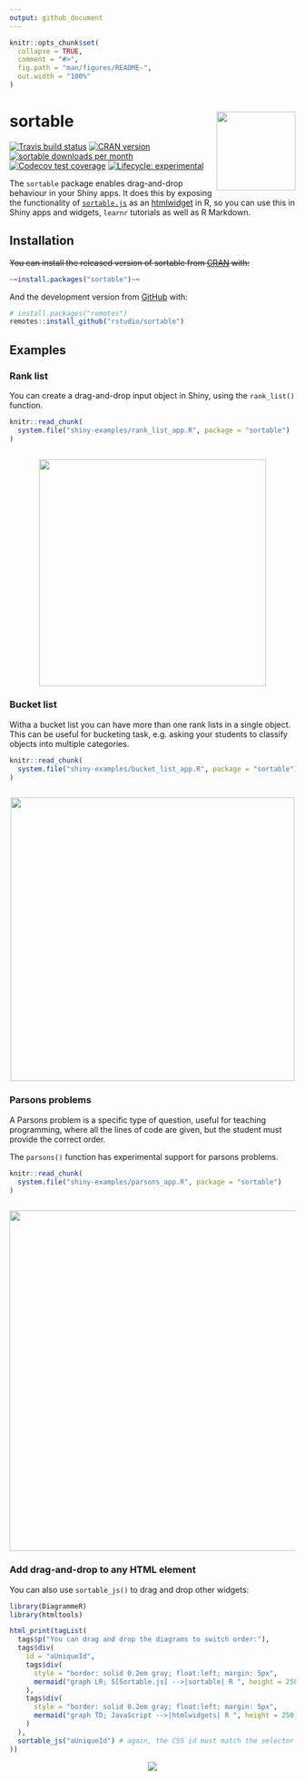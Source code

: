 ```yaml
---
output: github_document
---
```


<!-- README.md is generated from README.Rmd. Please edit that file -->

```r
knitr::opts_chunk$set(
  collapse = TRUE,
  comment = "#>",
  fig.path = "man/figures/README-",
  out.width = "100%"
)
```

# sortable <img src='man/figures/sortable-logo.png' align="right" height="139" />


<!-- badges: start -->
[![Travis build status](https://travis-ci.org/rstudio/sortable.svg?branch=master)](https://travis-ci.org/rstudio/sortable)
[![CRAN version](http://www.r-pkg.org/badges/version/sortable)](https://cran.r-project.org/package=sortable)
[![sortable downloads per month](http://cranlogs.r-pkg.org/badges/sortable)](http://www.rpackages.io/package/sortable)
[![Codecov test coverage](https://codecov.io/gh/rstudio/sortable/branch/master/graph/badge.svg)](https://codecov.io/gh/rstudio/sortable?branch=master)
[![Lifecycle: experimental](https://img.shields.io/badge/lifecycle-experimental-orange.svg)](https://www.tidyverse.org/lifecycle/#experimental)
<!-- badges: end -->

The `sortable` package enables drag-and-drop behaviour in your Shiny apps.  It does this by exposing the functionality of [`sortable.js`](https://sortablejs.github.io/Sortable/) as an [htmlwidget](https://htmlwidgets.org) in R, so you can use this in Shiny apps and widgets, `learnr` tutorials as well as R Markdown.



## Installation

~~You can install the released version of sortable from [CRAN](https://CRAN.R-project.org) with:~~

```r
~~install.packages("sortable")~~
```

And the development version from [GitHub](https://github.com/rstudio/sortable) with:

```r
# install.packages("remotes")
remotes::install_github("rstudio/sortable")
```

## Examples

### Rank list

You can create a drag-and-drop input object in Shiny, using the `rank_list()` function.


```r
knitr::read_chunk(
  system.file("shiny-examples/rank_list_app.R", package = "sortable")
)
```

```r
```

<center>
<img src="man/figures/rank_list_shiny.gif" style = 'width:400px;'></img>
</center>


### Bucket list

Witha a bucket list you can have more than one rank lists in a single object.  This can be useful for bucketing task, e.g. asking your students to classify objects into multiple categories.

```r
knitr::read_chunk(
  system.file("shiny-examples/bucket_list_app.R", package = "sortable")
)
```

```r
```

<center>
<img src="man/figures/bucket_list_shiny.gif" style = 'width:500px;'></img>
</center>


### Parsons problems

A Parsons problem is a specific type of question, useful for teaching programming, where all the lines of code are given, but the student must provide the correct order.

The `parsons()` function has experimental support for parsons problems.


```r
knitr::read_chunk(
  system.file("shiny-examples/parsons_app.R", package = "sortable")
)
```

```r
```

<center>
<img src="man/figures/parsons_app.gif" style = 'width:600px;'></img>
</center>


### Add drag-and-drop to any HTML element

You can also use `sortable_js()` to drag and drop other widgets:

```r
library(DiagrammeR)
library(htmltools)

html_print(tagList(
  tags$p("You can drag and drop the diagrams to switch order:"),
  tags$div(
    id = "aUniqueId",
    tags$div(
      style = "border: solid 0.2em gray; float:left; margin: 5px",
      mermaid("graph LR; S[Sortable.js] -->|sortable| R ", height = 250, width = 300)
    ),
    tags$div(
      style = "border: solid 0.2em gray; float:left; margin: 5px",
      mermaid("graph TD; JavaScript -->|htmlwidgets| R ", height = 250, width = 150)
    )
  ),
  sortable_js("aUniqueId") # again, the CSS id must match the selector
))
```

<center>
![](man/figures/diagrammer.gif)
</center>


